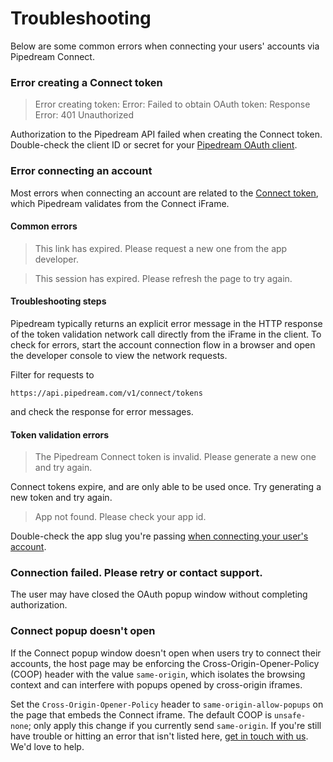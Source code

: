 
# Troubleshooting

Below are some common errors when connecting your users' accounts via Pipedream Connect.

### Error creating a Connect token

>Error creating token: Error: Failed to obtain OAuth token: Response Error: 401 Unauthorized

Authorization to the Pipedream API failed when creating the Connect token. Double-check the client ID or secret for your [Pipedream OAuth client](/connect/api/#authentication).

### Error connecting an account

Most errors when connecting an account are related to the [Connect token](/connect/tokens/), which Pipedream validates from the Connect iFrame.

#### Common errors

>This link has expired. Please request a new one from the app developer.

>This session has expired. Please refresh the page to try again.

#### Troubleshooting steps

Pipedream typically returns an explicit error message in the HTTP response of the token validation network call directly from the iFrame in the client. To check for errors, start the account connection flow in a browser and open the developer console to view the network requests.

Filter for requests to

```
https://api.pipedream.com/v1/connect/tokens
```

and check the response for error messages.

#### Token validation errors

>The Pipedream Connect token is invalid. Please generate a new one and try again.

Connect tokens expire, and are only able to be used once. Try generating a new token and try again.

>App not found. Please check your app id.

Double-check the app slug you're passing [when connecting your user's account](/connect/managed-auth/quickstart/#connect-your-users-account).

### Connection failed. Please retry or contact support.

The user may have closed the OAuth popup window without completing authorization.

### Connect popup doesn't open

If the Connect popup window doesn't open when users try to connect their accounts, the host page may be enforcing the Cross-Origin-Opener-Policy (COOP) header with the value `same-origin`, which isolates the browsing context and can interfere with popups opened by cross-origin iframes.

Set the `Cross-Origin-Opener-Policy` header to `same-origin-allow-popups` on the page that embeds the Connect iframe. The default COOP is `unsafe-none`; only apply this change if you currently send `same-origin`.
<Callout type="info">
If you're still have trouble or hitting an error that isn't listed here, [get in touch with us](https://pipedream.com/support). We'd love to help.
</Callout>
